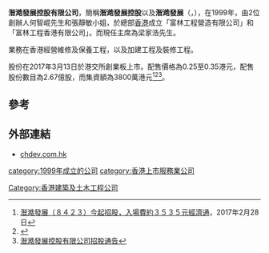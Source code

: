 '''潪澔發展控股有限公司'''，簡稱'''潪澔發展控股'''以及'''潪澔發展'''（'''{{lang-en|Chi Ho Development Holdings Ltd.}}'''，{{hkex|8423}}），在1999年，由2位創辦人何智崐先生和張靜敏小姐，於總部[[香港|香港]]成立「富林工程營造有限公司」和「富林工程香港有限公司」。而現任主席為梁家浩先生。

業務在香港經營維修及保養工程，以及加建工程及裝修工程。

股份在2017年3月13日於港交所創業板上市。配售價格為0.25至0.35港元，配售股份數目為2.67億股，而集資額為3800萬港元<ref>[http://www.etnet.com.hk/www/tc/stocks/ci_ipo_news_detail.php?newsid=ETN270228224&page=1 潪澔發展（８４２３）今起招股，入場費約３５３５元][[經濟通|經濟通]]，2017年2月28日</ref><ref>{{Cite web |url=http://www.hkexnews.hk/listedco/listconews/GEM/2017/0228/GLN20170228028_C.pdf |title=潪澔發展控股有限公司招股資料 |access-date=2017-03-14 |archive-date=2020-11-30 |archive-url=https://web.archive.org/web/20201130163414/https://www1.hkexnews.hk/listedco/listconews/gem/2017/0228/gln20170228028_c.pdf |dead-url=no }}</ref><ref>[http://www.hkexnews.hk/listedco/listconews/GEM/2017/0228/GLN20170228026_C.pdf 潪澔發展控股有限公司招股通告]</ref>。

==參考==
{{reflist}}

==外部連結==
*[http://www.chdev.com.hk/ chdev.com.hk] {{Wayback|url=http://www.chdev.com.hk/ |date=20210125015315 }}

[[category:1999年成立的公司|category:1999年成立的公司]]
[[Category:香港建築及土木工程公司|Category:香港建築及土木工程公司]]
[[category:香港上市服務業公司|category:香港上市服務業公司]]